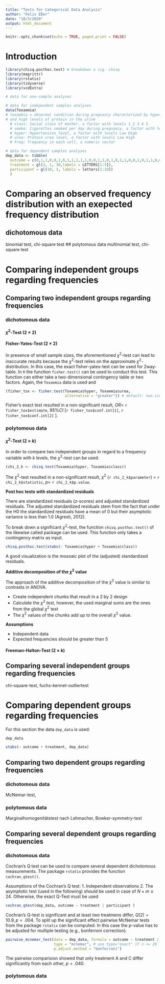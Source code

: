 ```yaml
---
title: "Tests for Categorical Data Analysis"
author: "Felix Eßer"
date: "10/3/2020"
output: html_document
---
```


```r
knitr::opts_chunk$set(echo = TRUE, paged.print = FALSE)
```

# Introduction

```r
library(chisq.posthoc.test) # breakdown a sig. chisq
library(magrittr)
library(rstatix)
library(tidyverse)
library(vcdExtra)
```

```r
# data for one-sample analyses

# data for independent samples analyses
data(Toxaemia)  
# toxaemia = abnormal condition during pregnancy characterized by hypertension
# and high levels of protein in the urine
  # class: Social class of mother, a factor with levels 1 2 3 4 5
  # smoke: Cigarettes smoked per day during pregnancy, a factor with levels 0 1-19 20+
  # hyper: Hypertension level, a factor with levels Low High
  # urea: Protein urea level, a factor with levels Low High
  # Freq: frequency in each cell, a numeric vector

# data for dependent samples analyses
dep_data <- tibble(
  outcome = c(0,1,1,0,0,1,0,1,1,1,1,1,0,0,1,1,0,1,0,1,1,0,0,1,0,1,1,0,0,1),
  treatment = gl(3, 1, 30,labels = LETTERS[1:3]),
  participant = gl(10, 3, labels = letters[1:10])
  )
```



# Comparing an observed frequency distribution with an exepected frequency distribution

## dichotomous data
binomial test, chi-square test
## polytomous data
multinomial test, chi-square test

# Comparing independent groups regarding frequencies

## Comparing two independent groups regarding frequencies

### dichotomous data
#### $\chi^2$-Test ($2\times 2$)

#### Fisher-Yates-Test  ($2\times 2$) 
In presence of small sample sizes, the aforementioned $\chi^2$-test can lead to inaccurate results because the $\chi^2$-test relies on the approximate $\chi^2$-distribution. In this case, the exact fisher-yates-test can be used for 2way-table. In `R` the function `fisher.test()` can be used to conduct this test. This function can either take a two-dimensional contingency table or two factors. Again, the `Toxaemia` data is used and 
```r
(fisher_tox <- fisher.test(Toxaemia$hyper, Toxaemia$urea,
                           alternative = "greater")) # default: two.sided
```
Fisher's exact test resulted in a non-significant result, $OR =$ `r fisher_tox$estimate`, $95\% CI$ [`r fisher_tox$conf.int[1]`, `r fisher_tox$conf.int[2]` ].

### polytomous data

#### $\chi^2$-Test ($2\times k$)
In order to compare two independent groups in regard to a frequency variable with $k$ levels, the $\chi^2$-test can be used. 



```r
(chi_2_k <- chisq.test(Toxaemia$hyper, Toxaemia$class))
```
The $\chi^2$-test resulted in a non-significant result, $\chi^2$ (`r chi_2_k$parameter`) $=$ `r chi_2_k$statistic`, $p =$ `r chi_2_k$p.value`.



**Post hoc tests with standardized residuals**

There are standardized residuals ($z$-scores) and adjusted standardized residuals. The adjusted standardized residuals stem from the fact that under the H0 the standardized residuals have a mean of 0 but their asymptotic variance is less than 1.0 (Agresti, 2012). 

To break down a significant $\chi^2$-test, the function `chisq.posthoc.test()` of the likewise called package can be used. This function only takes a contingency matrix as input. 

```r
chisq.posthoc.test(xtabs(~ Toxaemia$hyper + Toxaemia$class))
```
A good visualization is the mosoaic plot of the (adjusted) standardized residuals. 

**Additive decomposition of the $\chi^2$ value**

The approach of the additive decomposition of the $\chi^2$ value is similar to contrasts in ANOVA. 

- Create independent chunks that result in a 2 by 2 design
- Calculate the $\chi^2$ test, however, the used marginal sums are the ones from the global $\chi^2$ test
- The $\chi^2$ values of the chunks add up to the overall $\chi^2$ value. 


**Assumptions**

- Independent data
- Expected frequencies should be greater than 5


#### Freeman-Halton-Test ($2 \times k$)


## Comparing several independent groups regarding frequencies
chi-square-test, fuchs-kennet-outliertest

# Comparing dependent groups regarding frequencies
For this section the data `dep_data` is used:
```r
dep_data
```

```r
xtabs(~ outcome + treatment, dep_data)
```

## Comparing two dependent groups regarding frequencies
### dichotomous data
McNemar-test, 

### polytomous data
Marginalhomogenitätstest nach Lehmacher, Bowker-symmetry-test

## Comparing several dependent groups regarding frequencies


### dichotomous data
Cochran's Q test can be used to compare several dependent dichotomous measurements. The package `rstatix` provides the function `cochran_qtest()`.

Assumptions of the Cochran's Q test:
1. Independent observations
2. The asymptotic test (used in the following) should be used in case of $N \times m \geq 24$. Otherwise, the exact Q-Test must be used

```r
cochran_qtest(dep_data, outcome ~ treatment | participant )
```

Cochran's Q-test is significant and at least two treatmens differ, $Q(2) = 10.9, p = .004$.
To split up the significant effect pairwise McNemar tests from the package `rstatix` can be computed. In this case the p-value has to be adjusted for multiple testing (e.g., bonferroni correction).
```r
pairwise_mcnemar_test(data = dep_data, formula = outcome ~ treatment | participant, 
                      type = "mcnemar", # use type="exact" if n <= 20 
                      p.adjust.method = "bonferroni")
```
The pairwise comparision showed that only treatment A and C differ significantly from each other, $p = .040$.


### polytomous data











